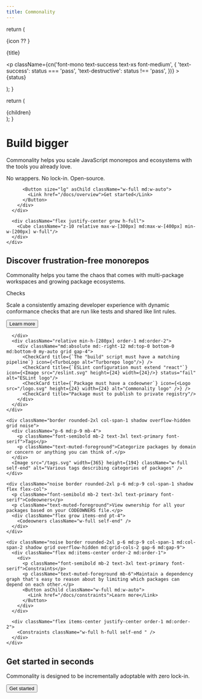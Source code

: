 ```yaml
---
title: Commonality
---
```



  return (
    <div className="rounded-md bg-interactive border py-3 px-5 flex items-center gap-4">
      <div className="shrink-0">
        {icon ?? <PackageCheck className="w-6 h-6" alt="Generic check logo" />}
      </div>
      <p className="font-mono font-medium grow text-xs">{title}</p>
      <p
        className={cn('font-mono text-success text-xs font-medium', {
          'text-success': status === 'pass',
          'text-destructive': status !== 'pass',
        })}
      >
        {status}
      </p>
    </div>
  );
}

  return (
    <div className="border rounded-t-md w-full shadow">
      <div className="bg-muted flex items-center rounded-t-md p-2 gap-1 border-b">
        <div className="h-2 w-2 rounded-full bg-success" />
        <div className="h-2 w-2 rounded-full bg-warning" />
        <div className="h-2 w-2 rounded-full bg-destructive" />
      </div>
      <div className="">{children}</div>
    </div>
  );
}


<div className="px-6 relative noise pt-6 pb-20 md:pb-32">
  <div className="py-8 md:py-16 px-6 md:px-20 rounded-2xl bg-interactive border container relative overflow-hidden">
    <div className="absolute top-0 right-0 bottom-0 left-0">
      <div className="absolute top-0 right-0 bottom-0 left-0 bg-gradient-to-t md:bg-gradient-to-r from-interactive to-transparent"/>
      <Grid className="object-cover w-full h-full rounded-2xl"/>
    </div>
    <div className="flex flex-col-reverse md:flex-row gap-6 items-stretch">
      <div className="max-w-[550px] relative z-10 flex text-center md:text-left items-center">
        <div>
          <h1 className="font-serif text-5xl md:text-8xl font-semibold text-primary mb-6 leading-none">Build bigger</h1>
          <p className="text-muted-foreground text-base md:text-lg mb-3 font-medium">Commonality helps you scale JavaScript monorepos and ecosystems with the tools you already love.</p>
          <p className="text-muted-foreground text-base md:text-lg mb-6 font-medium">No wrappers. No lock-in. Open-source.</p>

          <Button size="lg" asChild className="w-full md:w-auto">
            <Link href="/docs/overview">Get started</Link>
          </Button>
        </div>
      </div>

      <div className="flex justify-center grow h-full">
        <Cube className="z-10 relative max-w-[300px] md:max-w-[400px] min-w-[200px] w-full"/>
      </div>
    </div>
  </div>
</div>

<ScreenshotSelector />

<div className="py-20 md:py-32 w-full bg-interactive relative px-6 z-10">
  <div className="mx-auto text-center mb-12">
    <h2 className="font-serif text-4xl md:text-5xl font-semibold text-primary mb-4 leading-none text-center">Discover <span className="italic">frustration-free</span> monorepos</h2>
    <p className="max-w-xl mx-auto text-muted-foreground text-base md:text-lg font-medium">Commonality helps you tame the chaos that comes with multi-package workspaces and growing package ecosystems.</p>
  </div>

  <div className="grid grid-cols-1 md:grid-cols-3 gap-8 max-w-screen-xl mx-auto">
    <div className="noise border rounded-2xl p-6 md:p-9 col-span-1 md:col-span-2 grid md:grid-cols-2 shadow gap-6 md:gap-9 overflow-hidden relative">
      <div className="flex md:items-center order-2 md:order-1">
        <div>
          <p className="font-semibold mb-2 text-3xl text-primary font-serif">Checks</p>
          <p className="text-muted-foreground mb-6">Scale a consistently amazing developer experience with dynamic conformance checks that are run like tests and shared like lint rules.</p>
          <Button asChild className="w-full md:w-auto">
            <Link href="/docs/checks">Learn more</Link>
          </Button>
        </div>

      </div>
      <div className="relative min-h-[280px] order-1 md:order-2">
        <div className="md:absolute md:-right-12 md:top-0 bottom-0 md:bottom-0 my-auto grid gap-4">
          <CheckCard title={`The "build" script must have a matching pipeline`} icon={<TurboLogo alt="Turborepo logo"/>} />
          <CheckCard title={`ESLint configuration must extend "react"`} icon={<Image src="/eslint.svg" height={24} width={24}/>} status="fail" alt="ESLint logo"/>
          <CheckCard title={`Package must have a codeowner`} icon={<Logo src="/logo.svg" height={24} width={24} alt="Commonality logo" />} />
          <CheckCard title="Package must to publish to private registry"/>
        </div>
      </div>
    </div>

    <div className="border rounded-2xl col-span-1 shadow overflow-hidden grid noise">
      <div className="p-6 md:p-9 mb-4">
        <p className="font-semibold mb-2 text-3xl text-primary font-serif">Tags</p>
        <p className="text-muted-foreground">Categorize packages by domain or concern or anything you can think of.</p>
      </div>
      <Image src="/tags.svg" width={365} height={194} className="w-full self-end" alt="Various tags describing categories of packages" />
    </div>

    <div className="noise border rounded-2xl p-6 md:p-9 col-span-1 shadow flex flex-col">
      <p className="font-semibold mb-2 text-3xl text-primary font-serif">Codeowners</p>
      <p className="text-muted-foreground">View ownership for all your packages based on your CODEOWNERS file.</p>
      <div className="flex grow items-end pt-4">
        <Codeowners className="w-full self-end" />
      </div>
    </div>

    <div className="noise border rounded-2xl p-6 md:p-9 col-span-1 md:col-span-2 shadow grid overflow-hidden md:grid-cols-2 gap-6 md:gap-9">
      <div className="flex md:items-center order-2 md:order-1">
        <div>
          <p className="font-semibold mb-2 text-3xl text-primary font-serif">Constraints</p>
          <p className="text-muted-foreground mb-6">Maintain a dependency graph that's easy to reason about by limiting which packages can depend on each other.</p>
          <Button asChild className="w-full md:w-auto">
            <Link href="/docs/constraints">Learn more</Link>
          </Button>
        </div>
      </div>

      <div className="flex items-center justify-center order-1 md:order-2">
        <Constraints className="w-full h-full self-end " />
      </div>
    </div>
  </div>

  <div className="flex justify-center w-full mt-20 md:mt-32 flex-col items-center">
    <h2 className="font-serif text-4xl md:text-5xl font-semibold text-primary mb-4 leading-none text-center">Get started in seconds</h2>
    <p className="text-muted-foreground text-base md:text-lg mb-6 text-center md:text-left font-medium">Commonality is designed to be incrementally adoptable with zero lock-in.</p>
    <Button size="lg" asChild>
      <Link href="/docs/getting-started">Get started</Link>
    </Button>
  </div>

</div>
